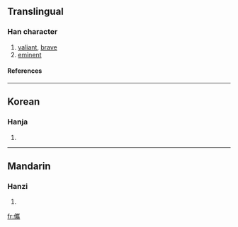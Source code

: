 ==Translingual==
===Han character===
{{Han char|rn=9|rad=人|as=18|sn=20|four=|canj=人山人月 (OUOB)}}
# [[valiant]], [[brave]]
# [[eminent]]
====References====
{{Han ref|kx=0121.320|dkj=01304|hdz=10238.110|uh=5136|ud=20790}}
----
==Korean==
===Hanja===
{{ko-hanja|hangeul=[[혜]], [[휴]]|rv=hye, hyu|mr=hye, hyu}}
# {{defn|Korean}}
----
==Mandarin==
===Hanzi===
{{cmn-hanzi|pin=[[huì]] (hui4)|wg=hui<sup>4</sup>}}
# {{defn|Mandarin}}

[[fr:儶]]